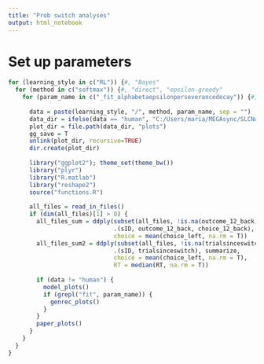 ```yaml
---
title: "Prob switch analyses"
output: html_notebook
---
```


# Set up parameters

```r
for (learning_style in c("RL")) {#, "Bayes"
  for (method in c("softmax")) {#, "direct", "epsilon-greedy"
    for (param_name in c("_fit_alphabetaepsilonperseverancedecay")) {#, "_vary_alpha", "_vary_beta", "_vary_epsilon", "_vary_perseverance", "_vary_decay", "_fit_alpha", "_fit_beta", "_fit_epsilon", "_fit_perseverance", "_fit_decay"
            
      data = paste(learning_style, "/", method, param_name, sep = "")
      data_dir = ifelse(data == "human", "C:/Users/maria/MEGAsync/SLCNdata/PSResults", paste("C:/Users/maria/MEGAsync/SLCNdata/", data, sep = ""))
      plot_dir = file.path(data_dir, "plots")
      gg_save = T
      unlink(plot_dir, recursive=TRUE)
      dir.create(plot_dir)
      
      library("ggplot2"); theme_set(theme_bw())
      library("plyr")
      library("R.matlab")
      library("reshape2")
      source("functions.R")
      
      all_files = read_in_files()
      if (dim(all_files)[1] > 0) {
        all_files_sum = ddply(subset(all_files, !is.na(outcome_12_back)),
                              .(sID, outcome_12_back, choice_12_back), summarize,
                              choice = mean(choice_left, na.rm = T))
        all_files_sum2 = ddply(subset(all_files, !is.na(trialsinceswitch)),
                              .(sID, trialsinceswitch), summarize,
                              choice = mean(choice_left, na.rm = T),
                              RT = median(RT, na.rm = T))
        
        if (data != "human") {
          model_plots()
          if (grepl("fit", param_name)) {
            genrec_plots()
          }
        }
        paper_plots()
      }
    }
  }
}
```
